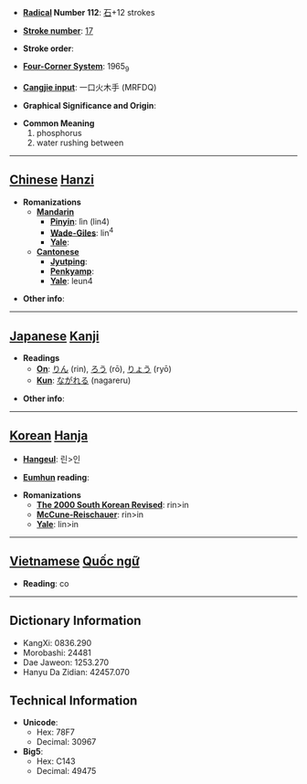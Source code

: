 * '''[[Wiktionary:Chinese radical index| Radical]] Number 112''': [[Wiktionary:Chinese radical index 石|石]]+12 strokes

* '''[[Wiktionary:Chinese total strokes index|Stroke number]]''': [[Wiktionary:Chinese total strokes index 17|17]]

* '''Stroke order''': 

* '''[[Wiktionary:Chinese four corner index|Four-Corner System]]''': 1965<sub>9</sub>

* '''[[Wiktionary:Chinese Cangjie index|Cangjie input]]''': 一口火木手 (MRFDQ)

* '''Graphical Significance and Origin''': 

* '''Common Meaning'''
*#phosphorus
*# water rushing between


----

== [[Chinese]] [[Hanzi]] ==

* '''Romanizations'''
** '''[[Mandarin]]'''
*** '''[[Pinyin]]''': lìn (lin4)
*** '''[[Wade-Giles]]''': lin<sup>4</sup>
*** '''[[Yale]]''': 
** '''[[Cantonese]]'''
*** '''[[Jyutping]]''':
*** '''[[Penkyamp]]''': 
*** '''[[Yale]]''': leun4

* '''Other info''': 

----

== [[Japanese]] [[Kanji]] ==

* '''Readings'''
** '''[[On]]''': [[りん]] (rin), [[ろう]] (rō), [[りょう]] (ryō)
** '''[[Kun]]''': [[ながれる]] (nagareru)

* '''Other info''':  

----

== [[Korean]] [[Hanja]] ==

* '''[[Hangeul]]''': 린>인

* '''[[Eumhun]] reading''': 

* '''Romanizations'''
** '''[[The 2000 South Korean Revised Romanization|The 2000 South Korean Revised]]''': rin>in
** '''[[McCune-Reischauer]]''': rin>in
** '''[[Yale]]''': lin>in


----

== [[Vietnamese]] [[Quốc ngữ]] ==

* '''Reading''': co

----

== Dictionary Information ==

* KangXi: 0836.290
* Morobashi: 24481
* Dae Jaweon: 1253.270
* Hanyu Da Zidian: 42457.070

== Technical Information ==

* '''Unicode''':
** Hex: 78F7
** Decimal: 30967
* '''Big5''':
** Hex: C143
** Decimal: 49475
